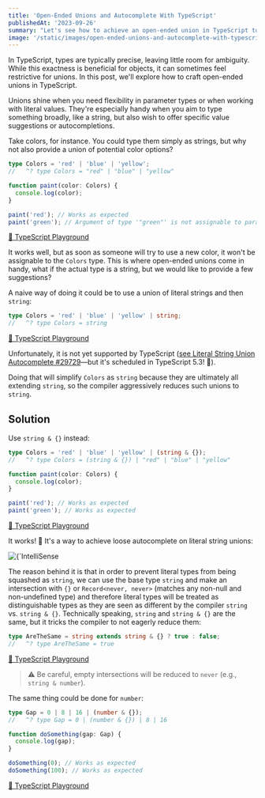 ```yaml
---
title: 'Open-Ended Unions and Autocomplete With TypeScript'
publishedAt: '2023-09-26'
summary: "Let's see how to achieve an open-ended union in TypeScript to provide autocomplete on literal string unions."
image: '/static/images/open-ended-unions-and-autocomplete-with-typescript/banner.png'
---
```


In TypeScript, types are typically precise, leaving little room for ambiguity. While this exactness is beneficial for objects, it can sometimes feel restrictive for unions. In this post, we'll explore how to craft open-ended unions in TypeScript.

Unions shine when you need flexibility in parameter types or when working with literal values. They're especially handy when you aim to type something broadly, like a string, but also wish to offer specific value suggestions or autocompletions.

Take colors, for instance. You could type them simply as strings, but why not also provide a union of potential color options?

```typescript
type Colors = 'red' | 'blue' | 'yellow';
//   ^? type Colors = "red" | "blue" | "yellow"

function paint(color: Colors) {
  console.log(color);
}

paint('red'); // Works as expected
paint('green'); // Argument of type '"green"' is not assignable to parameter of type 'Colors'.
```

[🔗 TypeScript Playground](https://www.typescriptlang.org/play?#code/C4TwDgpgBAwg9gGzgJwM5QLxQOTIgE2ygB8cAjBAVwiNOxAgSQHdsBuAKAHouo+A9APwcOAM0oA7AMbAAlnAlQwAQ1kTgACimIUALlg60ASigBvDn20TUiCADokAcy2GjnAL4iVazbgLY3KB4oAHUUAGt0ZXQIAA9IGQIOb3UNbEc8CAkAtiDeAEFkR0oAWyzgKDhRKFBIHAAiDIgs+qJZdAk4CujUWUcJZQpoYDglZWRlMuAIZErq2uhseCQ0bDsgA)

It works well, but as soon as someone will try to use a new color, it won't be assignable to the `Colors` type. This is where open-ended unions come in handy, what if the actual type is a string, but we would like to provide a few suggestions?

A naive way of doing it could be to use a union of literal strings and then `string`:

```typescript
type Colors = 'red' | 'blue' | 'yellow' | string;
//   ^? type Colors = string
```

[🔗 TypeScript Playground](https://www.typescriptlang.org/play?#code/C4TwDgpgBAwg9gGzgJwM5QLxQOTIgE2ygB8cAjBAVwiNOxAgSQHdapVhkBLAOwHMA3ACgA9CKgSAegH4hQgGaUeAY2Bc4PKGACGvYAApliFAC5YxtAEooAbyESjPVIggA6JH0MXLwgL5ydPX1cAmwfKDEoAHUUAGt0bXQIAA9IVQIhQJ4DbD48CB4wgQjxAEFkPkoAWwLgKDh5KFBIHAAiPIgC1qIudB44OsTULj4ebQpoYDgtbWRtGuAIZHrG5uhseCQ0bFcgA)

Unfortunately, it is not yet supported by TypeScript ([see Literal String Union Autocomplete #29729](https://github.com/microsoft/TypeScript/issues/29729)—but it's scheduled in TypeScript 5.3! 🤞).

Doing that will simplify `Colors` as `string` because they are ultimately all extending `string`, so the compiler aggressively reduces such unions to `string`.

## Solution

Use `string & {}` instead:

```ts
type Colors = 'red' | 'blue' | 'yellow' | (string & {});
//   ^? type Colors = (string & {}) | "red" | "blue" | "yellow"

function paint(color: Colors) {
  console.log(color);
}

paint('red'); // Works as expected
paint('green'); // Works as expected
```

[🔗 TypeScript Playground](https://www.typescriptlang.org/play?#code/C4TwDgpgBAwg9gGzgJwM5QLxQOTIgE2ygB8cAjBAVwiNOxAgSQHdaoAKVYZASwDsA5lABkUAN4BfAJQBuAFAB6BVBUA9APxy5AM0p8AxsB5w+UMAEN+wdvsQoAXLDtop4uStt9UiCADokAjbOsnISWhZW7LgE2LJQSlAA6igA1ujm6BAAHpCGBHIRfNbYAngQfLEy8crJyGlQGVDZucAEQA)

It works! 🎉 It's a way to achieve loose autocomplete on literal string unions:

<div className="img-center">
  <Image
    alt={`IntelliSense working`}
    src={`/static/images/open-ended-unions-and-autocomplete-with-typescript/intellisense.png`}
    width={475}
    height={75}
  />
</div>

The reason behind it is that in order to prevent literal types from being squashed as `string`, we can use the base type `string` and make an intersection with `{}` or `Record<never, never>` (matches any non-null and non-undefined type) and therefore literal types will be treated as distinguishable types as they are seen as different by the compiler `string` vs. `string & {}`. Technically speaking, `string` and `string & {}` are the same, but it tricks the compiler to not eagerly reduce them:

```typescript
type AreTheSame = string extends string & {} ? true : false;
//   ^? type AreTheSame = true
```

[🔗 TypeScript Playground](https://www.typescriptlang.org/play?#code/C4TwDgpgBAggThAKgCwgZQIYFtoF4oDOwcAlgHYDmUEAHsBGQCYGHHlUBkUA3gL5QB+KMQCu0AFxQAZhgA2BCAG4AUAHpVUTQD0BQA)

> ⚠️ Be careful, empty intersections will be reduced to `never` (e.g., `string & number`).

The same thing could be done for `number`:

```typescript
type Gap = 0 | 8 | 16 | (number & {});
//   ^? type Gap = 0 | (number & {}) | 8 | 16

function doSomething(gap: Gap) {
  console.log(gap);
}

doSomething(0); // Works as expected
doSomething(100); // Works as expected
```

[🔗 TypeScript Playground](https://www.typescriptlang.org/play?#code/C4TwDgpgBA4ghmKBeKAGKAfKAOTUCMAbHgBQB2ArgLYBGEATlAGRQDeAvgJQDcAUAPT8owgHoB+XrwBmFMgGNgASwD2ZKABNlAZWVUIwABaKyAcxImEALlgJObXsLmqAzsoA2EAHRvlZi2B5edklNHT1DYzNUHihBKAB1ZXoAa2coODSIAA9IBQh1XlDdfSNTEnxUaO5YoUSUtIyobNzgfKA)
